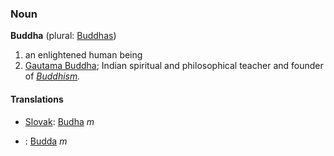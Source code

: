 === Noun ===

'''Buddha''' (plural: [[Buddhas]])

# an enlightened human being
# [[en:Gautama Buddha|Gautama Buddha]]; Indian spiritual and philosophical teacher and founder of ''[[Buddhism]].''

==== Translations ====
*[[Slovak]]: [[Budha]] ''m''
*{{pl}}: [[Budda]] ''m''